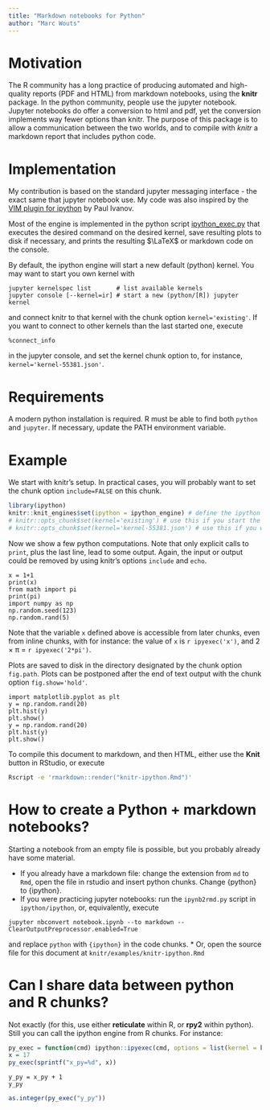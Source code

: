 ```yaml
---
title: "Markdown notebooks for Python"
author: "Marc Wouts"
---
```


# Motivation

The R community has a long practice of producing automated and high-quality reports (PDF and HTML) from markdown notebooks, using the **knitr** package. In the python community, people use the jupyter notebook. Jupyter notebooks do offer a conversion to html and pdf, yet the conversion implements way fewer options than knitr. The purpose of this package is to allow a communication between the two worlds, and to compile with *knitr* a markdown report that includes python code.

# Implementation

My contribution is based on the standard jupyter messaging interface - the exact same that jupyter notebook use. My code was also inspired by the [VIM plugin for ipython](https://github.com/ivanov/vim-ipython) by Paul Ivanov.

Most of the engine is implemented in the python script [ipython_exec.py](https://github.com/mwouts/knitr/blob/master/inst/ipython/ipython_exec.py) that executes the desired command on the desired kernel, save resulting plots to disk if necessary, and prints the resulting $\LaTeX$ or markdown code on the console.

By default, the ipython engine will start a new default (python) kernel. You may want to start you own kernel with
```
jupyter kernelspec list       # list available kernels
jupyter console [--kernel=ir] # start a new (python/[R]) jupyter kernel
```
and connect knitr to that kernel with the chunk option `kernel='existing'`. If you want to connect to other kernels than the last started one, execute 
```
%connect_info
```
in the jupyter console, and set the kernel chunk option to, for instance, `kernel='kernel-55381.json'`.

# Requirements

A modern python installation is required. R must be able to find both `python` and `jupyter`. If necessary, update the PATH environment variable.

# Example

We start with knitr's setup. In practical cases, you will probably want to set the chunk option `include=FALSE` on this chunk.

```r
library(ipython)
knitr::knit_engines$set(ipython = ipython_engine) # define the ipython engine
# knitr::opts_chunk$set(kernel='existing') # use this if you start the kernel yourself
# knitr::opts_chunk$set(kernel='kernel-55381.json') # use this if you want to connect to the already existing kernel 55381.
```

Now we show a few python computations. Note that only explicit calls to `print`, plus the last line, lead to some output. Again, the input or output could be removed by using knitr's options `include` and `echo`.

```ipython
x = 1+1
print(x)
from math import pi
print(pi)
import numpy as np
np.random.seed(123)
np.random.rand(5)
```

Note that the variable `x` defined above is accessible from later chunks, even from inline chunks, with for instance: the value of `x` is `r ipyexec('x')`, and 2 &times; &pi; = `r ipyexec('2*pi')`.

Plots are saved to disk in the directory designated by the chunk option `fig.path`. Plots can be postponed after the end of text output with the chunk option `fig.show='hold'`.

```ipython
import matplotlib.pyplot as plt
y = np.random.rand(20)
plt.hist(y)
plt.show()
y = np.random.rand(20)
plt.hist(y)
plt.show()
```

To compile this document to markdown, and then HTML, either use the **Knit** button in RStudio, or execute

```bash
Rscript -e 'rmarkdown::render("knitr-ipython.Rmd")'
```

# How to create a Python + markdown notebooks?

Starting a notebook from an empty file is possible, but you probably already have some material.

* If you already have a markdown file: change the extension from `md` to `Rmd`, open the file in rstudio and insert python chunks. Change {python} to {ipython}.
* If you were practicing jupyter notebooks: run the `ipynb2rmd.py` script in `ipython/ipython`, or, equivalently, execute
```
jupyter nbconvert notebook.ipynb --to markdown --ClearOutputPreprocessor.enabled=True
```
and replace `python` with `{ipython}` in the code chunks.
* Or, open the source file for this document at `knitr/examples/knitr-ipython.Rmd`

# Can I share data between python and R chunks?

Not exactly (for this, use either **reticulate** within R, or **rpy2** within python). Still you can call the ipython engine from R chunks. For instance:

```r
py_exec = function(cmd) ipython::ipyexec(cmd, options = list(kernel = knitr::opts_chunk$get("kernel"), results="asis"), message=FALSE)
x = 17
py_exec(sprintf("x_py=%d", x))
```

```ipython
y_py = x_py + 1
y_py
```

```r
as.integer(py_exec("y_py"))
```


